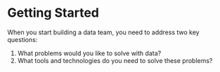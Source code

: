 # Getting Started

When you start building a data team, you need to address two key questions:

1. What problems would you like to solve with data?
2. What tools and technologies do you need to solve these problems?
